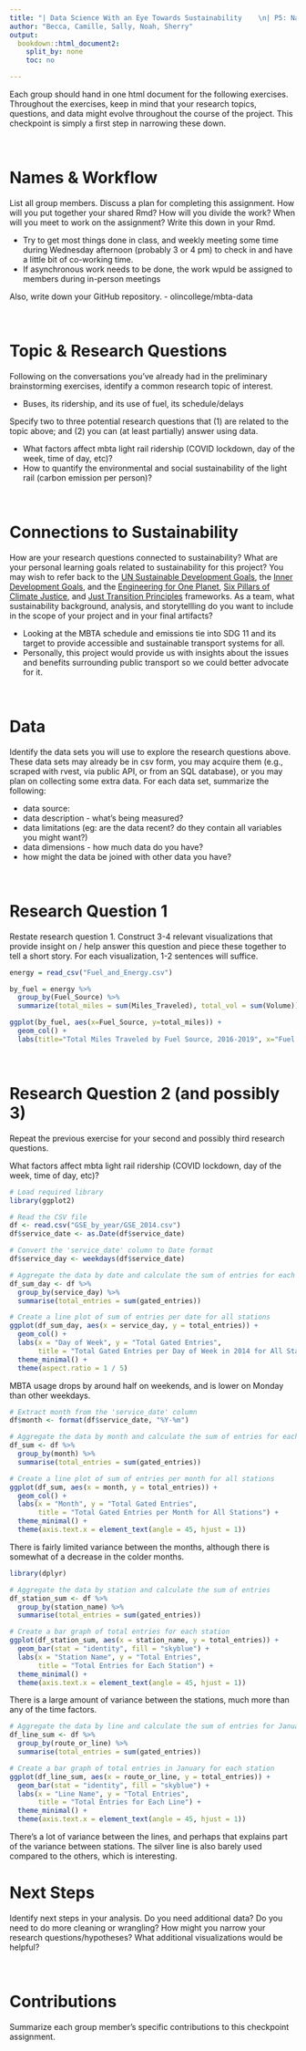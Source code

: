 ```yaml
---
title: "| Data Science With an Eye Towards Sustainability    \n| P5: Narrowing Your Project Topic\n"
author: "Becca, Camille, Sally, Noah, Sherry"
output:
  bookdown::html_document2:
    split_by: none
    toc: no

---
```



Each group should hand in one html document for the following exercises. Throughout the exercises, keep in mind that your research topics, questions, and data might evolve throughout the course of the project. This checkpoint is simply a first step in narrowing these down.

\

# Names & Workflow

List all group members. Discuss a plan for completing this assignment. How will you put together your shared Rmd? How will you divide the work? When will you meet to work on the assignment? Write this down in your Rmd.

- Try to get most things done in class, and weekly meeting some time during Wednesday afternoon (probably 3 or 4 pm) to check in and have a little bit of co-working time.
- If asynchronous work needs to be done, the work wpuld be assigned to members during in-person meetings


Also, write down your GitHub repository.
- olincollege/mbta-data

\

# Topic & Research Questions

Following on the conversations you've already had in the preliminary brainstorming exercises, identify a common research topic of interest.

- Buses, its ridership, and its use of fuel, its schedule/delays


Specify two to three potential research questions that (1) are related to the topic above; and (2) you can (at least partially) answer using data.

- What factors affect mbta light rail ridership (COVID lockdown, day of the week, time of day, etc)?
- How to quantify the environmental and social sustainability of the light rail (carbon emission per person)?

\

# Connections to Sustainability

How are your research questions connected to sustainability? What are your personal learning goals related to sustainability for this project? You may wish to refer back to the [UN Sustainable Development Goals](https://sdgs.un.org/goals), the [Inner Development Goals](https://innerdevelopmentgoals.org/), and the [Engineering for One Planet](https://engineeringforoneplanet.org/wp-content/uploads/EOP_Framework_2023.pdf?), [Six Pillars of Climate Justice](https://centerclimatejustice.universityofcalifornia.edu/what-is-climate-justice/), and [Just Transition Principles](https://climatejusticealliance.org/just-transition/) frameworks. As a team, what sustainability background, analysis, and  storytellling do you want to include in the scope of your project and in your final artifacts?

- Looking at the MBTA schedule and emissions tie into SDG 11 and its target to provide accessible and sustainable transport systems for all.
- Personally, this project would provide us with insights about the issues and benefits surrounding public transport so we could better advocate for it.

\

# Data

Identify the data sets you will use to explore the research questions above. These data sets may already be in csv form, you may acquire them (e.g., scraped with rvest, via public API, or from an SQL database), or you may plan on collecting some extra data. For each data set, summarize the following:


- data source: 
- data description - what's being measured?
- data limitations (eg: are the data recent? do they contain all variables you might want?)
- data dimensions - how much data do you have?
- how might the data be joined with other data you have?

\

# Research Question 1

Restate research question 1. Construct 3-4 relevant visualizations that provide insight on / help answer this question and piece these together to tell a short story. For each visualization, 1-2 sentences will suffice.


```r
energy = read_csv("Fuel_and_Energy.csv")
```
```r
by_fuel = energy %>% 
  group_by(Fuel_Source) %>% 
  summarize(total_miles = sum(Miles_Traveled), total_vol = sum(Volume))

ggplot(by_fuel, aes(x=Fuel_Source, y=total_miles)) +
  geom_col() + 
  labs(title="Total Miles Traveled by Fuel Source, 2016-2019", x="Fuel Source", y="Miles Traveled")
```
\

# Research Question 2 (and possibly 3)

Repeat the previous exercise for your second and possibly third research questions.

What factors affect mbta light rail ridership (COVID lockdown, day of the week, time of day, etc)?


```r
# Load required library
library(ggplot2)

# Read the CSV file
df <- read.csv("GSE_by_year/GSE_2014.csv")
df$service_date <- as.Date(df$service_date)

# Convert the 'service_date' column to Date format
df$service_day <- weekdays(df$service_date)

# Aggregate the data by date and calculate the sum of entries for each date
df_sum_day <- df %>%
  group_by(service_day) %>%
  summarise(total_entries = sum(gated_entries))

# Create a line plot of sum of entries per date for all stations
ggplot(df_sum_day, aes(x = service_day, y = total_entries)) +
  geom_col() +
  labs(x = "Day of Week", y = "Total Gated Entries",
       title = "Total Gated Entries per Day of Week in 2014 for All Stations") +
  theme_minimal() +
  theme(aspect.ratio = 1 / 5)
```
MBTA usage drops by around half on weekends, and is lower on Monday than other weekdays.  

```r

# Extract month from the 'service_date' column
df$month <- format(df$service_date, "%Y-%m")

# Aggregate the data by month and calculate the sum of entries for each month
df_sum <- df %>%
  group_by(month) %>%
  summarise(total_entries = sum(gated_entries))

# Create a line plot of sum of entries per month for all stations
ggplot(df_sum, aes(x = month, y = total_entries)) +
  geom_col() +
  labs(x = "Month", y = "Total Gated Entries",
       title = "Total Gated Entries per Month for All Stations") +
  theme_minimal() +
  theme(axis.text.x = element_text(angle = 45, hjust = 1))
```
There is fairly limited variance between the months, although there is somewhat of a decrease in the colder months. 
```r
library(dplyr)
```
```r
# Aggregate the data by station and calculate the sum of entries
df_station_sum <- df %>%
  group_by(station_name) %>%
  summarise(total_entries = sum(gated_entries))

# Create a bar graph of total entries for each station
ggplot(df_station_sum, aes(x = station_name, y = total_entries)) +
  geom_bar(stat = "identity", fill = "skyblue") +
  labs(x = "Station Name", y = "Total Entries",
       title = "Total Entries for Each Station") +
  theme_minimal() +
  theme(axis.text.x = element_text(angle = 45, hjust = 1))
```
There is a large amount of variance between the stations, much more than any of the time factors. 

```r
# Aggregate the data by line and calculate the sum of entries for January
df_line_sum <- df %>%
  group_by(route_or_line) %>%
  summarise(total_entries = sum(gated_entries))

# Create a bar graph of total entries in January for each station
ggplot(df_line_sum, aes(x = route_or_line, y = total_entries)) +
  geom_bar(stat = "identity", fill = "skyblue") +
  labs(x = "Line Name", y = "Total Entries",
       title = "Total Entries for Each Line") +
  theme_minimal() +
  theme(axis.text.x = element_text(angle = 45, hjust = 1))
```
There's a lot of variance between the lines, and perhaps that explains part of the variance between stations. The silver line is also barely used compared to the others, which is interesting. 
\

# Next Steps

Identify next steps in your analysis. Do you need additional data? Do you need to do more cleaning or wrangling? How might you narrow your research questions/hypotheses? What additional visualizations would be helpful? 

\

# Contributions

Summarize each group member's specific contributions to this checkpoint assignment.

